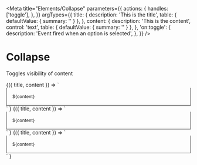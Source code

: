 
<Meta
  title="Elements/Collapse"
  parameters={{
    actions: {
      handles: ['toggle'],
    },
  }}
  argTypes={{
    title: {
      description: 'This is the title',
      table: { defaultValue: { summary: '' } },
    },
    content: {
      description: 'This is the content',
      control: 'text',
      table: { defaultValue: { summary: '' } },
    },
    'on:toggle': {
      description: 'Event fired when an option is selected',
    },
  }}
/>

# Collapse

Toggles visibility of content

<Canvas>
  <Story
    name='Collapse'
    args={{
      title: 'Motor 1',
      content: 'Motor one was concieved and executed at Bell Labs in 1972 under the guidance of lead director Dennis Richie and Superviser Wallace Breen.',
    }}
  >
    {({ title, content }) => `
      <v-collapse
        title='${title}'
      >
        <div style='font-size: 12px; padding: 1rem; border: 1px solid; border-top: none;'>${content}</div>
      </v-collapse>
    `
    }
  </Story>
</Canvas>

<Canvas>
  <Story
    name='Header slot'
    args={{
      title: 'Motor 1',
      content: 'Motor one was concieved and executed at Bell Labs in 1972 under the guidance of lead director Dennis Richie and Superviser Wallace Breen.',
    }}
  >
    {({ title, content }) => `
      <v-collapse
        title='${title}'
      >
        <v-badge slot='header' label='Inactive'></v-badge>
        <div style='font-size: 12px; padding: 1rem; border: 1px solid; border-top: none;'>${content}</div>
      </v-collapse>
    `
    }
  </Story>
</Canvas>

<Canvas>
  <Story
    name='Title slot'
    args={{
      title: 'Motor 1',
      content: 'Motor one was concieved and executed at Bell Labs in 1972 under the guidance of lead director Dennis Richie and Superviser Wallace Breen.',
    }}
  >
    {({ title, content }) => `
      <v-collapse
        title='${title}'
      >
        <v-breadcrumbs slot='title' crumbs='Robot,Motor'></v-breadcrumbs>
        <v-badge slot='header' label='Inactive'></v-badge>
        <div style='font-size: 12px; padding: 1rem; border: 1px solid; border-top: none;'>${content}</div>
      </v-collapse>
    `
    }
  </Story>
</Canvas>


